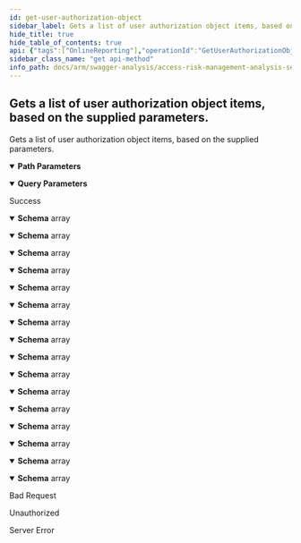 ```yaml
---
id: get-user-authorization-object
sidebar_label: Gets a list of user authorization object items, based on the supplied parameters.
hide_title: true
hide_table_of_contents: true
api: {"tags":["OnlineReporting"],"operationId":"GetUserAuthorizationObject","parameters":[{"name":"analysisId","in":"path","description":"Represents the unique analysis identifier.","required":true,"schema":{"type":"integer","format":"int32"}},{"name":"skip","in":"query","description":"Represents the optional parameter which specifies how many items will be bypassed.","required":false,"schema":{"type":"integer","format":"int32"}},{"name":"take","in":"query","description":"Represents the optional parameter which specifies how many items to returned.","required":false,"schema":{"type":"integer","format":"int32"}}],"responses":{"200":{"description":"Success","content":{"application/json;odata.metadata=minimal;odata.streaming=true":{"schema":{"uniqueItems":false,"type":"array","items":{"type":"object","properties":{"username":{"type":"string"},"businessFunctionCode":{"type":"string"},"assignedFromRoleName":{"type":"string"},"assignedFromProfileName":{"type":"string"},"tcode":{"type":"string"},"sapAuthorizationName":{"type":"string"},"sapAuthorizationObject":{"type":"string"},"sapAuthorizationField":{"type":"string"},"sapAuthorizationValueFrom":{"type":"string"},"sapAuthorizationValueTo":{"type":"string"},"ruleAuthorizationObject":{"type":"string"},"ruleAuthorizationField":{"type":"string"},"ruleAuthorizationValueFrom":{"type":"string"},"ruleAuthorizationValueTo":{"type":"string"},"roleType":{"type":"string"},"roleIsDerived":{"type":"boolean"},"derivedParentRole":{"type":"string"},"parentProfile":{"type":"string"},"parentRoleName":{"type":"string"}}}}},"application/json;odata.metadata=minimal;odata.streaming=false":{"schema":{"uniqueItems":false,"type":"array","items":{"type":"object","properties":{"username":{"type":"string"},"businessFunctionCode":{"type":"string"},"assignedFromRoleName":{"type":"string"},"assignedFromProfileName":{"type":"string"},"tcode":{"type":"string"},"sapAuthorizationName":{"type":"string"},"sapAuthorizationObject":{"type":"string"},"sapAuthorizationField":{"type":"string"},"sapAuthorizationValueFrom":{"type":"string"},"sapAuthorizationValueTo":{"type":"string"},"ruleAuthorizationObject":{"type":"string"},"ruleAuthorizationField":{"type":"string"},"ruleAuthorizationValueFrom":{"type":"string"},"ruleAuthorizationValueTo":{"type":"string"},"roleType":{"type":"string"},"roleIsDerived":{"type":"boolean"},"derivedParentRole":{"type":"string"},"parentProfile":{"type":"string"},"parentRoleName":{"type":"string"}}}}},"application/json;odata.metadata=minimal":{"schema":{"uniqueItems":false,"type":"array","items":{"type":"object","properties":{"username":{"type":"string"},"businessFunctionCode":{"type":"string"},"assignedFromRoleName":{"type":"string"},"assignedFromProfileName":{"type":"string"},"tcode":{"type":"string"},"sapAuthorizationName":{"type":"string"},"sapAuthorizationObject":{"type":"string"},"sapAuthorizationField":{"type":"string"},"sapAuthorizationValueFrom":{"type":"string"},"sapAuthorizationValueTo":{"type":"string"},"ruleAuthorizationObject":{"type":"string"},"ruleAuthorizationField":{"type":"string"},"ruleAuthorizationValueFrom":{"type":"string"},"ruleAuthorizationValueTo":{"type":"string"},"roleType":{"type":"string"},"roleIsDerived":{"type":"boolean"},"derivedParentRole":{"type":"string"},"parentProfile":{"type":"string"},"parentRoleName":{"type":"string"}}}}},"application/json;odata.metadata=full;odata.streaming=true":{"schema":{"uniqueItems":false,"type":"array","items":{"type":"object","properties":{"username":{"type":"string"},"businessFunctionCode":{"type":"string"},"assignedFromRoleName":{"type":"string"},"assignedFromProfileName":{"type":"string"},"tcode":{"type":"string"},"sapAuthorizationName":{"type":"string"},"sapAuthorizationObject":{"type":"string"},"sapAuthorizationField":{"type":"string"},"sapAuthorizationValueFrom":{"type":"string"},"sapAuthorizationValueTo":{"type":"string"},"ruleAuthorizationObject":{"type":"string"},"ruleAuthorizationField":{"type":"string"},"ruleAuthorizationValueFrom":{"type":"string"},"ruleAuthorizationValueTo":{"type":"string"},"roleType":{"type":"string"},"roleIsDerived":{"type":"boolean"},"derivedParentRole":{"type":"string"},"parentProfile":{"type":"string"},"parentRoleName":{"type":"string"}}}}},"application/json;odata.metadata=full;odata.streaming=false":{"schema":{"uniqueItems":false,"type":"array","items":{"type":"object","properties":{"username":{"type":"string"},"businessFunctionCode":{"type":"string"},"assignedFromRoleName":{"type":"string"},"assignedFromProfileName":{"type":"string"},"tcode":{"type":"string"},"sapAuthorizationName":{"type":"string"},"sapAuthorizationObject":{"type":"string"},"sapAuthorizationField":{"type":"string"},"sapAuthorizationValueFrom":{"type":"string"},"sapAuthorizationValueTo":{"type":"string"},"ruleAuthorizationObject":{"type":"string"},"ruleAuthorizationField":{"type":"string"},"ruleAuthorizationValueFrom":{"type":"string"},"ruleAuthorizationValueTo":{"type":"string"},"roleType":{"type":"string"},"roleIsDerived":{"type":"boolean"},"derivedParentRole":{"type":"string"},"parentProfile":{"type":"string"},"parentRoleName":{"type":"string"}}}}},"application/json;odata.metadata=full":{"schema":{"uniqueItems":false,"type":"array","items":{"type":"object","properties":{"username":{"type":"string"},"businessFunctionCode":{"type":"string"},"assignedFromRoleName":{"type":"string"},"assignedFromProfileName":{"type":"string"},"tcode":{"type":"string"},"sapAuthorizationName":{"type":"string"},"sapAuthorizationObject":{"type":"string"},"sapAuthorizationField":{"type":"string"},"sapAuthorizationValueFrom":{"type":"string"},"sapAuthorizationValueTo":{"type":"string"},"ruleAuthorizationObject":{"type":"string"},"ruleAuthorizationField":{"type":"string"},"ruleAuthorizationValueFrom":{"type":"string"},"ruleAuthorizationValueTo":{"type":"string"},"roleType":{"type":"string"},"roleIsDerived":{"type":"boolean"},"derivedParentRole":{"type":"string"},"parentProfile":{"type":"string"},"parentRoleName":{"type":"string"}}}}},"application/json;odata.metadata=none;odata.streaming=true":{"schema":{"uniqueItems":false,"type":"array","items":{"type":"object","properties":{"username":{"type":"string"},"businessFunctionCode":{"type":"string"},"assignedFromRoleName":{"type":"string"},"assignedFromProfileName":{"type":"string"},"tcode":{"type":"string"},"sapAuthorizationName":{"type":"string"},"sapAuthorizationObject":{"type":"string"},"sapAuthorizationField":{"type":"string"},"sapAuthorizationValueFrom":{"type":"string"},"sapAuthorizationValueTo":{"type":"string"},"ruleAuthorizationObject":{"type":"string"},"ruleAuthorizationField":{"type":"string"},"ruleAuthorizationValueFrom":{"type":"string"},"ruleAuthorizationValueTo":{"type":"string"},"roleType":{"type":"string"},"roleIsDerived":{"type":"boolean"},"derivedParentRole":{"type":"string"},"parentProfile":{"type":"string"},"parentRoleName":{"type":"string"}}}}},"application/json;odata.metadata=none;odata.streaming=false":{"schema":{"uniqueItems":false,"type":"array","items":{"type":"object","properties":{"username":{"type":"string"},"businessFunctionCode":{"type":"string"},"assignedFromRoleName":{"type":"string"},"assignedFromProfileName":{"type":"string"},"tcode":{"type":"string"},"sapAuthorizationName":{"type":"string"},"sapAuthorizationObject":{"type":"string"},"sapAuthorizationField":{"type":"string"},"sapAuthorizationValueFrom":{"type":"string"},"sapAuthorizationValueTo":{"type":"string"},"ruleAuthorizationObject":{"type":"string"},"ruleAuthorizationField":{"type":"string"},"ruleAuthorizationValueFrom":{"type":"string"},"ruleAuthorizationValueTo":{"type":"string"},"roleType":{"type":"string"},"roleIsDerived":{"type":"boolean"},"derivedParentRole":{"type":"string"},"parentProfile":{"type":"string"},"parentRoleName":{"type":"string"}}}}},"application/json;odata.metadata=none":{"schema":{"uniqueItems":false,"type":"array","items":{"type":"object","properties":{"username":{"type":"string"},"businessFunctionCode":{"type":"string"},"assignedFromRoleName":{"type":"string"},"assignedFromProfileName":{"type":"string"},"tcode":{"type":"string"},"sapAuthorizationName":{"type":"string"},"sapAuthorizationObject":{"type":"string"},"sapAuthorizationField":{"type":"string"},"sapAuthorizationValueFrom":{"type":"string"},"sapAuthorizationValueTo":{"type":"string"},"ruleAuthorizationObject":{"type":"string"},"ruleAuthorizationField":{"type":"string"},"ruleAuthorizationValueFrom":{"type":"string"},"ruleAuthorizationValueTo":{"type":"string"},"roleType":{"type":"string"},"roleIsDerived":{"type":"boolean"},"derivedParentRole":{"type":"string"},"parentProfile":{"type":"string"},"parentRoleName":{"type":"string"}}}}},"application/json;odata.streaming=true":{"schema":{"uniqueItems":false,"type":"array","items":{"type":"object","properties":{"username":{"type":"string"},"businessFunctionCode":{"type":"string"},"assignedFromRoleName":{"type":"string"},"assignedFromProfileName":{"type":"string"},"tcode":{"type":"string"},"sapAuthorizationName":{"type":"string"},"sapAuthorizationObject":{"type":"string"},"sapAuthorizationField":{"type":"string"},"sapAuthorizationValueFrom":{"type":"string"},"sapAuthorizationValueTo":{"type":"string"},"ruleAuthorizationObject":{"type":"string"},"ruleAuthorizationField":{"type":"string"},"ruleAuthorizationValueFrom":{"type":"string"},"ruleAuthorizationValueTo":{"type":"string"},"roleType":{"type":"string"},"roleIsDerived":{"type":"boolean"},"derivedParentRole":{"type":"string"},"parentProfile":{"type":"string"},"parentRoleName":{"type":"string"}}}}},"application/json;odata.streaming=false":{"schema":{"uniqueItems":false,"type":"array","items":{"type":"object","properties":{"username":{"type":"string"},"businessFunctionCode":{"type":"string"},"assignedFromRoleName":{"type":"string"},"assignedFromProfileName":{"type":"string"},"tcode":{"type":"string"},"sapAuthorizationName":{"type":"string"},"sapAuthorizationObject":{"type":"string"},"sapAuthorizationField":{"type":"string"},"sapAuthorizationValueFrom":{"type":"string"},"sapAuthorizationValueTo":{"type":"string"},"ruleAuthorizationObject":{"type":"string"},"ruleAuthorizationField":{"type":"string"},"ruleAuthorizationValueFrom":{"type":"string"},"ruleAuthorizationValueTo":{"type":"string"},"roleType":{"type":"string"},"roleIsDerived":{"type":"boolean"},"derivedParentRole":{"type":"string"},"parentProfile":{"type":"string"},"parentRoleName":{"type":"string"}}}}},"application/json":{"schema":{"uniqueItems":false,"type":"array","items":{"type":"object","properties":{"username":{"type":"string"},"businessFunctionCode":{"type":"string"},"assignedFromRoleName":{"type":"string"},"assignedFromProfileName":{"type":"string"},"tcode":{"type":"string"},"sapAuthorizationName":{"type":"string"},"sapAuthorizationObject":{"type":"string"},"sapAuthorizationField":{"type":"string"},"sapAuthorizationValueFrom":{"type":"string"},"sapAuthorizationValueTo":{"type":"string"},"ruleAuthorizationObject":{"type":"string"},"ruleAuthorizationField":{"type":"string"},"ruleAuthorizationValueFrom":{"type":"string"},"ruleAuthorizationValueTo":{"type":"string"},"roleType":{"type":"string"},"roleIsDerived":{"type":"boolean"},"derivedParentRole":{"type":"string"},"parentProfile":{"type":"string"},"parentRoleName":{"type":"string"}}}}},"application/xml":{"schema":{"uniqueItems":false,"type":"array","items":{"type":"object","properties":{"username":{"type":"string"},"businessFunctionCode":{"type":"string"},"assignedFromRoleName":{"type":"string"},"assignedFromProfileName":{"type":"string"},"tcode":{"type":"string"},"sapAuthorizationName":{"type":"string"},"sapAuthorizationObject":{"type":"string"},"sapAuthorizationField":{"type":"string"},"sapAuthorizationValueFrom":{"type":"string"},"sapAuthorizationValueTo":{"type":"string"},"ruleAuthorizationObject":{"type":"string"},"ruleAuthorizationField":{"type":"string"},"ruleAuthorizationValueFrom":{"type":"string"},"ruleAuthorizationValueTo":{"type":"string"},"roleType":{"type":"string"},"roleIsDerived":{"type":"boolean"},"derivedParentRole":{"type":"string"},"parentProfile":{"type":"string"},"parentRoleName":{"type":"string"}}}}},"application/prs.odatatestxx-odata":{"schema":{"uniqueItems":false,"type":"array","items":{"type":"object","properties":{"username":{"type":"string"},"businessFunctionCode":{"type":"string"},"assignedFromRoleName":{"type":"string"},"assignedFromProfileName":{"type":"string"},"tcode":{"type":"string"},"sapAuthorizationName":{"type":"string"},"sapAuthorizationObject":{"type":"string"},"sapAuthorizationField":{"type":"string"},"sapAuthorizationValueFrom":{"type":"string"},"sapAuthorizationValueTo":{"type":"string"},"ruleAuthorizationObject":{"type":"string"},"ruleAuthorizationField":{"type":"string"},"ruleAuthorizationValueFrom":{"type":"string"},"ruleAuthorizationValueTo":{"type":"string"},"roleType":{"type":"string"},"roleIsDerived":{"type":"boolean"},"derivedParentRole":{"type":"string"},"parentProfile":{"type":"string"},"parentRoleName":{"type":"string"}}}}},"text/plain":{"schema":{"uniqueItems":false,"type":"array","items":{"type":"object","properties":{"username":{"type":"string"},"businessFunctionCode":{"type":"string"},"assignedFromRoleName":{"type":"string"},"assignedFromProfileName":{"type":"string"},"tcode":{"type":"string"},"sapAuthorizationName":{"type":"string"},"sapAuthorizationObject":{"type":"string"},"sapAuthorizationField":{"type":"string"},"sapAuthorizationValueFrom":{"type":"string"},"sapAuthorizationValueTo":{"type":"string"},"ruleAuthorizationObject":{"type":"string"},"ruleAuthorizationField":{"type":"string"},"ruleAuthorizationValueFrom":{"type":"string"},"ruleAuthorizationValueTo":{"type":"string"},"roleType":{"type":"string"},"roleIsDerived":{"type":"boolean"},"derivedParentRole":{"type":"string"},"parentProfile":{"type":"string"},"parentRoleName":{"type":"string"}}}}},"text/json":{"schema":{"uniqueItems":false,"type":"array","items":{"type":"object","properties":{"username":{"type":"string"},"businessFunctionCode":{"type":"string"},"assignedFromRoleName":{"type":"string"},"assignedFromProfileName":{"type":"string"},"tcode":{"type":"string"},"sapAuthorizationName":{"type":"string"},"sapAuthorizationObject":{"type":"string"},"sapAuthorizationField":{"type":"string"},"sapAuthorizationValueFrom":{"type":"string"},"sapAuthorizationValueTo":{"type":"string"},"ruleAuthorizationObject":{"type":"string"},"ruleAuthorizationField":{"type":"string"},"ruleAuthorizationValueFrom":{"type":"string"},"ruleAuthorizationValueTo":{"type":"string"},"roleType":{"type":"string"},"roleIsDerived":{"type":"boolean"},"derivedParentRole":{"type":"string"},"parentProfile":{"type":"string"},"parentRoleName":{"type":"string"}}}}}}},"400":{"description":"Bad Request"},"401":{"description":"Unauthorized"},"500":{"description":"Server Error"}},"description":"Gets a list of user authorization object items, based on the supplied parameters.","method":"get","path":"/api/userauthorizationobject/{analysisId}","info":{"version":"v1","title":"Access Risk Management Analysis Services"},"postman":{"name":"Gets a list of user authorization object items, based on the supplied parameters.","description":{"type":"text/plain"},"url":{"path":["api","userauthorizationobject",":analysisId"],"host":["{{baseUrl}}"],"query":[{"disabled":false,"description":{"content":"Represents the optional parameter which specifies how many items will be bypassed.","type":"text/plain"},"key":"skip","value":""},{"disabled":false,"description":{"content":"Represents the optional parameter which specifies how many items to returned.","type":"text/plain"},"key":"take","value":""}],"variable":[{"disabled":false,"description":{"content":"(Required) Represents the unique analysis identifier.","type":"text/plain"},"type":"any","value":"","key":"analysisId"}]},"header":[{"key":"Accept","value":"application/json;odata.metadata=minimal;odata.streaming=true"}],"method":"GET"}}
sidebar_class_name: "get api-method"
info_path: docs/arm/swagger-analysis/access-risk-management-analysis-services
---
```



## Gets a list of user authorization object items, based on the supplied parameters.



Gets a list of user authorization object items, based on the supplied parameters.

<details style={{"marginBottom":"1rem"}} data-collapsed={false} open={true}><summary style={{}}><strong>Path Parameters</strong></summary><div><ul><ParamsItem className={"paramsItem"} param={{"name":"analysisId","in":"path","description":"Represents the unique analysis identifier.","required":true,"schema":{"type":"integer","format":"int32"}}}></ParamsItem></ul></div></details><details style={{"marginBottom":"1rem"}} data-collapsed={false} open={true}><summary style={{}}><strong>Query Parameters</strong></summary><div><ul><ParamsItem className={"paramsItem"} param={{"name":"skip","in":"query","description":"Represents the optional parameter which specifies how many items will be bypassed.","required":false,"schema":{"type":"integer","format":"int32"}}}></ParamsItem><ParamsItem className={"paramsItem"} param={{"name":"take","in":"query","description":"Represents the optional parameter which specifies how many items to returned.","required":false,"schema":{"type":"integer","format":"int32"}}}></ParamsItem></ul></div></details><div><ApiTabs><TabItem label={"200"} value={"200"}><div>

Success

</div><div><MimeTabs groupId={"mime-type"}><TabItem label={"application/json;odata.metadata=minimal;odata.streaming=true"} value={"application/json;odata.metadata=minimal;odata.streaming=true"}><SchemaTabs groupId={"schema-tabs"}><TabItem label={"Schema"} value={"Schema"}><details style={{}} data-collapsed={false} open={true}><summary style={{"textAlign":"left"}}><strong>Schema</strong><span style={{"opacity":"0.6"}}> array</span></summary><div style={{"textAlign":"left","marginLeft":"1rem"}}></div><ul style={{"marginLeft":"1rem"}}><SchemaItem collapsible={false} name={"username"} required={false} schemaDescription={undefined} schemaName={"string"} qualifierMessage={undefined} defaultValue={undefined}></SchemaItem><SchemaItem collapsible={false} name={"businessFunctionCode"} required={false} schemaDescription={undefined} schemaName={"string"} qualifierMessage={undefined} defaultValue={undefined}></SchemaItem><SchemaItem collapsible={false} name={"assignedFromRoleName"} required={false} schemaDescription={undefined} schemaName={"string"} qualifierMessage={undefined} defaultValue={undefined}></SchemaItem><SchemaItem collapsible={false} name={"assignedFromProfileName"} required={false} schemaDescription={undefined} schemaName={"string"} qualifierMessage={undefined} defaultValue={undefined}></SchemaItem><SchemaItem collapsible={false} name={"tcode"} required={false} schemaDescription={undefined} schemaName={"string"} qualifierMessage={undefined} defaultValue={undefined}></SchemaItem><SchemaItem collapsible={false} name={"sapAuthorizationName"} required={false} schemaDescription={undefined} schemaName={"string"} qualifierMessage={undefined} defaultValue={undefined}></SchemaItem><SchemaItem collapsible={false} name={"sapAuthorizationObject"} required={false} schemaDescription={undefined} schemaName={"string"} qualifierMessage={undefined} defaultValue={undefined}></SchemaItem><SchemaItem collapsible={false} name={"sapAuthorizationField"} required={false} schemaDescription={undefined} schemaName={"string"} qualifierMessage={undefined} defaultValue={undefined}></SchemaItem><SchemaItem collapsible={false} name={"sapAuthorizationValueFrom"} required={false} schemaDescription={undefined} schemaName={"string"} qualifierMessage={undefined} defaultValue={undefined}></SchemaItem><SchemaItem collapsible={false} name={"sapAuthorizationValueTo"} required={false} schemaDescription={undefined} schemaName={"string"} qualifierMessage={undefined} defaultValue={undefined}></SchemaItem><SchemaItem collapsible={false} name={"ruleAuthorizationObject"} required={false} schemaDescription={undefined} schemaName={"string"} qualifierMessage={undefined} defaultValue={undefined}></SchemaItem><SchemaItem collapsible={false} name={"ruleAuthorizationField"} required={false} schemaDescription={undefined} schemaName={"string"} qualifierMessage={undefined} defaultValue={undefined}></SchemaItem><SchemaItem collapsible={false} name={"ruleAuthorizationValueFrom"} required={false} schemaDescription={undefined} schemaName={"string"} qualifierMessage={undefined} defaultValue={undefined}></SchemaItem><SchemaItem collapsible={false} name={"ruleAuthorizationValueTo"} required={false} schemaDescription={undefined} schemaName={"string"} qualifierMessage={undefined} defaultValue={undefined}></SchemaItem><SchemaItem collapsible={false} name={"roleType"} required={false} schemaDescription={undefined} schemaName={"string"} qualifierMessage={undefined} defaultValue={undefined}></SchemaItem><SchemaItem collapsible={false} name={"roleIsDerived"} required={false} schemaDescription={undefined} schemaName={"boolean"} qualifierMessage={undefined} defaultValue={undefined}></SchemaItem><SchemaItem collapsible={false} name={"derivedParentRole"} required={false} schemaDescription={undefined} schemaName={"string"} qualifierMessage={undefined} defaultValue={undefined}></SchemaItem><SchemaItem collapsible={false} name={"parentProfile"} required={false} schemaDescription={undefined} schemaName={"string"} qualifierMessage={undefined} defaultValue={undefined}></SchemaItem><SchemaItem collapsible={false} name={"parentRoleName"} required={false} schemaDescription={undefined} schemaName={"string"} qualifierMessage={undefined} defaultValue={undefined}></SchemaItem></ul></details></TabItem></SchemaTabs></TabItem><TabItem label={"application/json;odata.metadata=minimal;odata.streaming=false"} value={"application/json;odata.metadata=minimal;odata.streaming=false"}><SchemaTabs groupId={"schema-tabs"}><TabItem label={"Schema"} value={"Schema"}><details style={{}} data-collapsed={false} open={true}><summary style={{"textAlign":"left"}}><strong>Schema</strong><span style={{"opacity":"0.6"}}> array</span></summary><div style={{"textAlign":"left","marginLeft":"1rem"}}></div><ul style={{"marginLeft":"1rem"}}><SchemaItem collapsible={false} name={"username"} required={false} schemaDescription={undefined} schemaName={"string"} qualifierMessage={undefined} defaultValue={undefined}></SchemaItem><SchemaItem collapsible={false} name={"businessFunctionCode"} required={false} schemaDescription={undefined} schemaName={"string"} qualifierMessage={undefined} defaultValue={undefined}></SchemaItem><SchemaItem collapsible={false} name={"assignedFromRoleName"} required={false} schemaDescription={undefined} schemaName={"string"} qualifierMessage={undefined} defaultValue={undefined}></SchemaItem><SchemaItem collapsible={false} name={"assignedFromProfileName"} required={false} schemaDescription={undefined} schemaName={"string"} qualifierMessage={undefined} defaultValue={undefined}></SchemaItem><SchemaItem collapsible={false} name={"tcode"} required={false} schemaDescription={undefined} schemaName={"string"} qualifierMessage={undefined} defaultValue={undefined}></SchemaItem><SchemaItem collapsible={false} name={"sapAuthorizationName"} required={false} schemaDescription={undefined} schemaName={"string"} qualifierMessage={undefined} defaultValue={undefined}></SchemaItem><SchemaItem collapsible={false} name={"sapAuthorizationObject"} required={false} schemaDescription={undefined} schemaName={"string"} qualifierMessage={undefined} defaultValue={undefined}></SchemaItem><SchemaItem collapsible={false} name={"sapAuthorizationField"} required={false} schemaDescription={undefined} schemaName={"string"} qualifierMessage={undefined} defaultValue={undefined}></SchemaItem><SchemaItem collapsible={false} name={"sapAuthorizationValueFrom"} required={false} schemaDescription={undefined} schemaName={"string"} qualifierMessage={undefined} defaultValue={undefined}></SchemaItem><SchemaItem collapsible={false} name={"sapAuthorizationValueTo"} required={false} schemaDescription={undefined} schemaName={"string"} qualifierMessage={undefined} defaultValue={undefined}></SchemaItem><SchemaItem collapsible={false} name={"ruleAuthorizationObject"} required={false} schemaDescription={undefined} schemaName={"string"} qualifierMessage={undefined} defaultValue={undefined}></SchemaItem><SchemaItem collapsible={false} name={"ruleAuthorizationField"} required={false} schemaDescription={undefined} schemaName={"string"} qualifierMessage={undefined} defaultValue={undefined}></SchemaItem><SchemaItem collapsible={false} name={"ruleAuthorizationValueFrom"} required={false} schemaDescription={undefined} schemaName={"string"} qualifierMessage={undefined} defaultValue={undefined}></SchemaItem><SchemaItem collapsible={false} name={"ruleAuthorizationValueTo"} required={false} schemaDescription={undefined} schemaName={"string"} qualifierMessage={undefined} defaultValue={undefined}></SchemaItem><SchemaItem collapsible={false} name={"roleType"} required={false} schemaDescription={undefined} schemaName={"string"} qualifierMessage={undefined} defaultValue={undefined}></SchemaItem><SchemaItem collapsible={false} name={"roleIsDerived"} required={false} schemaDescription={undefined} schemaName={"boolean"} qualifierMessage={undefined} defaultValue={undefined}></SchemaItem><SchemaItem collapsible={false} name={"derivedParentRole"} required={false} schemaDescription={undefined} schemaName={"string"} qualifierMessage={undefined} defaultValue={undefined}></SchemaItem><SchemaItem collapsible={false} name={"parentProfile"} required={false} schemaDescription={undefined} schemaName={"string"} qualifierMessage={undefined} defaultValue={undefined}></SchemaItem><SchemaItem collapsible={false} name={"parentRoleName"} required={false} schemaDescription={undefined} schemaName={"string"} qualifierMessage={undefined} defaultValue={undefined}></SchemaItem></ul></details></TabItem></SchemaTabs></TabItem><TabItem label={"application/json;odata.metadata=minimal"} value={"application/json;odata.metadata=minimal"}><SchemaTabs groupId={"schema-tabs"}><TabItem label={"Schema"} value={"Schema"}><details style={{}} data-collapsed={false} open={true}><summary style={{"textAlign":"left"}}><strong>Schema</strong><span style={{"opacity":"0.6"}}> array</span></summary><div style={{"textAlign":"left","marginLeft":"1rem"}}></div><ul style={{"marginLeft":"1rem"}}><SchemaItem collapsible={false} name={"username"} required={false} schemaDescription={undefined} schemaName={"string"} qualifierMessage={undefined} defaultValue={undefined}></SchemaItem><SchemaItem collapsible={false} name={"businessFunctionCode"} required={false} schemaDescription={undefined} schemaName={"string"} qualifierMessage={undefined} defaultValue={undefined}></SchemaItem><SchemaItem collapsible={false} name={"assignedFromRoleName"} required={false} schemaDescription={undefined} schemaName={"string"} qualifierMessage={undefined} defaultValue={undefined}></SchemaItem><SchemaItem collapsible={false} name={"assignedFromProfileName"} required={false} schemaDescription={undefined} schemaName={"string"} qualifierMessage={undefined} defaultValue={undefined}></SchemaItem><SchemaItem collapsible={false} name={"tcode"} required={false} schemaDescription={undefined} schemaName={"string"} qualifierMessage={undefined} defaultValue={undefined}></SchemaItem><SchemaItem collapsible={false} name={"sapAuthorizationName"} required={false} schemaDescription={undefined} schemaName={"string"} qualifierMessage={undefined} defaultValue={undefined}></SchemaItem><SchemaItem collapsible={false} name={"sapAuthorizationObject"} required={false} schemaDescription={undefined} schemaName={"string"} qualifierMessage={undefined} defaultValue={undefined}></SchemaItem><SchemaItem collapsible={false} name={"sapAuthorizationField"} required={false} schemaDescription={undefined} schemaName={"string"} qualifierMessage={undefined} defaultValue={undefined}></SchemaItem><SchemaItem collapsible={false} name={"sapAuthorizationValueFrom"} required={false} schemaDescription={undefined} schemaName={"string"} qualifierMessage={undefined} defaultValue={undefined}></SchemaItem><SchemaItem collapsible={false} name={"sapAuthorizationValueTo"} required={false} schemaDescription={undefined} schemaName={"string"} qualifierMessage={undefined} defaultValue={undefined}></SchemaItem><SchemaItem collapsible={false} name={"ruleAuthorizationObject"} required={false} schemaDescription={undefined} schemaName={"string"} qualifierMessage={undefined} defaultValue={undefined}></SchemaItem><SchemaItem collapsible={false} name={"ruleAuthorizationField"} required={false} schemaDescription={undefined} schemaName={"string"} qualifierMessage={undefined} defaultValue={undefined}></SchemaItem><SchemaItem collapsible={false} name={"ruleAuthorizationValueFrom"} required={false} schemaDescription={undefined} schemaName={"string"} qualifierMessage={undefined} defaultValue={undefined}></SchemaItem><SchemaItem collapsible={false} name={"ruleAuthorizationValueTo"} required={false} schemaDescription={undefined} schemaName={"string"} qualifierMessage={undefined} defaultValue={undefined}></SchemaItem><SchemaItem collapsible={false} name={"roleType"} required={false} schemaDescription={undefined} schemaName={"string"} qualifierMessage={undefined} defaultValue={undefined}></SchemaItem><SchemaItem collapsible={false} name={"roleIsDerived"} required={false} schemaDescription={undefined} schemaName={"boolean"} qualifierMessage={undefined} defaultValue={undefined}></SchemaItem><SchemaItem collapsible={false} name={"derivedParentRole"} required={false} schemaDescription={undefined} schemaName={"string"} qualifierMessage={undefined} defaultValue={undefined}></SchemaItem><SchemaItem collapsible={false} name={"parentProfile"} required={false} schemaDescription={undefined} schemaName={"string"} qualifierMessage={undefined} defaultValue={undefined}></SchemaItem><SchemaItem collapsible={false} name={"parentRoleName"} required={false} schemaDescription={undefined} schemaName={"string"} qualifierMessage={undefined} defaultValue={undefined}></SchemaItem></ul></details></TabItem></SchemaTabs></TabItem><TabItem label={"application/json;odata.metadata=full;odata.streaming=true"} value={"application/json;odata.metadata=full;odata.streaming=true"}><SchemaTabs groupId={"schema-tabs"}><TabItem label={"Schema"} value={"Schema"}><details style={{}} data-collapsed={false} open={true}><summary style={{"textAlign":"left"}}><strong>Schema</strong><span style={{"opacity":"0.6"}}> array</span></summary><div style={{"textAlign":"left","marginLeft":"1rem"}}></div><ul style={{"marginLeft":"1rem"}}><SchemaItem collapsible={false} name={"username"} required={false} schemaDescription={undefined} schemaName={"string"} qualifierMessage={undefined} defaultValue={undefined}></SchemaItem><SchemaItem collapsible={false} name={"businessFunctionCode"} required={false} schemaDescription={undefined} schemaName={"string"} qualifierMessage={undefined} defaultValue={undefined}></SchemaItem><SchemaItem collapsible={false} name={"assignedFromRoleName"} required={false} schemaDescription={undefined} schemaName={"string"} qualifierMessage={undefined} defaultValue={undefined}></SchemaItem><SchemaItem collapsible={false} name={"assignedFromProfileName"} required={false} schemaDescription={undefined} schemaName={"string"} qualifierMessage={undefined} defaultValue={undefined}></SchemaItem><SchemaItem collapsible={false} name={"tcode"} required={false} schemaDescription={undefined} schemaName={"string"} qualifierMessage={undefined} defaultValue={undefined}></SchemaItem><SchemaItem collapsible={false} name={"sapAuthorizationName"} required={false} schemaDescription={undefined} schemaName={"string"} qualifierMessage={undefined} defaultValue={undefined}></SchemaItem><SchemaItem collapsible={false} name={"sapAuthorizationObject"} required={false} schemaDescription={undefined} schemaName={"string"} qualifierMessage={undefined} defaultValue={undefined}></SchemaItem><SchemaItem collapsible={false} name={"sapAuthorizationField"} required={false} schemaDescription={undefined} schemaName={"string"} qualifierMessage={undefined} defaultValue={undefined}></SchemaItem><SchemaItem collapsible={false} name={"sapAuthorizationValueFrom"} required={false} schemaDescription={undefined} schemaName={"string"} qualifierMessage={undefined} defaultValue={undefined}></SchemaItem><SchemaItem collapsible={false} name={"sapAuthorizationValueTo"} required={false} schemaDescription={undefined} schemaName={"string"} qualifierMessage={undefined} defaultValue={undefined}></SchemaItem><SchemaItem collapsible={false} name={"ruleAuthorizationObject"} required={false} schemaDescription={undefined} schemaName={"string"} qualifierMessage={undefined} defaultValue={undefined}></SchemaItem><SchemaItem collapsible={false} name={"ruleAuthorizationField"} required={false} schemaDescription={undefined} schemaName={"string"} qualifierMessage={undefined} defaultValue={undefined}></SchemaItem><SchemaItem collapsible={false} name={"ruleAuthorizationValueFrom"} required={false} schemaDescription={undefined} schemaName={"string"} qualifierMessage={undefined} defaultValue={undefined}></SchemaItem><SchemaItem collapsible={false} name={"ruleAuthorizationValueTo"} required={false} schemaDescription={undefined} schemaName={"string"} qualifierMessage={undefined} defaultValue={undefined}></SchemaItem><SchemaItem collapsible={false} name={"roleType"} required={false} schemaDescription={undefined} schemaName={"string"} qualifierMessage={undefined} defaultValue={undefined}></SchemaItem><SchemaItem collapsible={false} name={"roleIsDerived"} required={false} schemaDescription={undefined} schemaName={"boolean"} qualifierMessage={undefined} defaultValue={undefined}></SchemaItem><SchemaItem collapsible={false} name={"derivedParentRole"} required={false} schemaDescription={undefined} schemaName={"string"} qualifierMessage={undefined} defaultValue={undefined}></SchemaItem><SchemaItem collapsible={false} name={"parentProfile"} required={false} schemaDescription={undefined} schemaName={"string"} qualifierMessage={undefined} defaultValue={undefined}></SchemaItem><SchemaItem collapsible={false} name={"parentRoleName"} required={false} schemaDescription={undefined} schemaName={"string"} qualifierMessage={undefined} defaultValue={undefined}></SchemaItem></ul></details></TabItem></SchemaTabs></TabItem><TabItem label={"application/json;odata.metadata=full;odata.streaming=false"} value={"application/json;odata.metadata=full;odata.streaming=false"}><SchemaTabs groupId={"schema-tabs"}><TabItem label={"Schema"} value={"Schema"}><details style={{}} data-collapsed={false} open={true}><summary style={{"textAlign":"left"}}><strong>Schema</strong><span style={{"opacity":"0.6"}}> array</span></summary><div style={{"textAlign":"left","marginLeft":"1rem"}}></div><ul style={{"marginLeft":"1rem"}}><SchemaItem collapsible={false} name={"username"} required={false} schemaDescription={undefined} schemaName={"string"} qualifierMessage={undefined} defaultValue={undefined}></SchemaItem><SchemaItem collapsible={false} name={"businessFunctionCode"} required={false} schemaDescription={undefined} schemaName={"string"} qualifierMessage={undefined} defaultValue={undefined}></SchemaItem><SchemaItem collapsible={false} name={"assignedFromRoleName"} required={false} schemaDescription={undefined} schemaName={"string"} qualifierMessage={undefined} defaultValue={undefined}></SchemaItem><SchemaItem collapsible={false} name={"assignedFromProfileName"} required={false} schemaDescription={undefined} schemaName={"string"} qualifierMessage={undefined} defaultValue={undefined}></SchemaItem><SchemaItem collapsible={false} name={"tcode"} required={false} schemaDescription={undefined} schemaName={"string"} qualifierMessage={undefined} defaultValue={undefined}></SchemaItem><SchemaItem collapsible={false} name={"sapAuthorizationName"} required={false} schemaDescription={undefined} schemaName={"string"} qualifierMessage={undefined} defaultValue={undefined}></SchemaItem><SchemaItem collapsible={false} name={"sapAuthorizationObject"} required={false} schemaDescription={undefined} schemaName={"string"} qualifierMessage={undefined} defaultValue={undefined}></SchemaItem><SchemaItem collapsible={false} name={"sapAuthorizationField"} required={false} schemaDescription={undefined} schemaName={"string"} qualifierMessage={undefined} defaultValue={undefined}></SchemaItem><SchemaItem collapsible={false} name={"sapAuthorizationValueFrom"} required={false} schemaDescription={undefined} schemaName={"string"} qualifierMessage={undefined} defaultValue={undefined}></SchemaItem><SchemaItem collapsible={false} name={"sapAuthorizationValueTo"} required={false} schemaDescription={undefined} schemaName={"string"} qualifierMessage={undefined} defaultValue={undefined}></SchemaItem><SchemaItem collapsible={false} name={"ruleAuthorizationObject"} required={false} schemaDescription={undefined} schemaName={"string"} qualifierMessage={undefined} defaultValue={undefined}></SchemaItem><SchemaItem collapsible={false} name={"ruleAuthorizationField"} required={false} schemaDescription={undefined} schemaName={"string"} qualifierMessage={undefined} defaultValue={undefined}></SchemaItem><SchemaItem collapsible={false} name={"ruleAuthorizationValueFrom"} required={false} schemaDescription={undefined} schemaName={"string"} qualifierMessage={undefined} defaultValue={undefined}></SchemaItem><SchemaItem collapsible={false} name={"ruleAuthorizationValueTo"} required={false} schemaDescription={undefined} schemaName={"string"} qualifierMessage={undefined} defaultValue={undefined}></SchemaItem><SchemaItem collapsible={false} name={"roleType"} required={false} schemaDescription={undefined} schemaName={"string"} qualifierMessage={undefined} defaultValue={undefined}></SchemaItem><SchemaItem collapsible={false} name={"roleIsDerived"} required={false} schemaDescription={undefined} schemaName={"boolean"} qualifierMessage={undefined} defaultValue={undefined}></SchemaItem><SchemaItem collapsible={false} name={"derivedParentRole"} required={false} schemaDescription={undefined} schemaName={"string"} qualifierMessage={undefined} defaultValue={undefined}></SchemaItem><SchemaItem collapsible={false} name={"parentProfile"} required={false} schemaDescription={undefined} schemaName={"string"} qualifierMessage={undefined} defaultValue={undefined}></SchemaItem><SchemaItem collapsible={false} name={"parentRoleName"} required={false} schemaDescription={undefined} schemaName={"string"} qualifierMessage={undefined} defaultValue={undefined}></SchemaItem></ul></details></TabItem></SchemaTabs></TabItem><TabItem label={"application/json;odata.metadata=full"} value={"application/json;odata.metadata=full"}><SchemaTabs groupId={"schema-tabs"}><TabItem label={"Schema"} value={"Schema"}><details style={{}} data-collapsed={false} open={true}><summary style={{"textAlign":"left"}}><strong>Schema</strong><span style={{"opacity":"0.6"}}> array</span></summary><div style={{"textAlign":"left","marginLeft":"1rem"}}></div><ul style={{"marginLeft":"1rem"}}><SchemaItem collapsible={false} name={"username"} required={false} schemaDescription={undefined} schemaName={"string"} qualifierMessage={undefined} defaultValue={undefined}></SchemaItem><SchemaItem collapsible={false} name={"businessFunctionCode"} required={false} schemaDescription={undefined} schemaName={"string"} qualifierMessage={undefined} defaultValue={undefined}></SchemaItem><SchemaItem collapsible={false} name={"assignedFromRoleName"} required={false} schemaDescription={undefined} schemaName={"string"} qualifierMessage={undefined} defaultValue={undefined}></SchemaItem><SchemaItem collapsible={false} name={"assignedFromProfileName"} required={false} schemaDescription={undefined} schemaName={"string"} qualifierMessage={undefined} defaultValue={undefined}></SchemaItem><SchemaItem collapsible={false} name={"tcode"} required={false} schemaDescription={undefined} schemaName={"string"} qualifierMessage={undefined} defaultValue={undefined}></SchemaItem><SchemaItem collapsible={false} name={"sapAuthorizationName"} required={false} schemaDescription={undefined} schemaName={"string"} qualifierMessage={undefined} defaultValue={undefined}></SchemaItem><SchemaItem collapsible={false} name={"sapAuthorizationObject"} required={false} schemaDescription={undefined} schemaName={"string"} qualifierMessage={undefined} defaultValue={undefined}></SchemaItem><SchemaItem collapsible={false} name={"sapAuthorizationField"} required={false} schemaDescription={undefined} schemaName={"string"} qualifierMessage={undefined} defaultValue={undefined}></SchemaItem><SchemaItem collapsible={false} name={"sapAuthorizationValueFrom"} required={false} schemaDescription={undefined} schemaName={"string"} qualifierMessage={undefined} defaultValue={undefined}></SchemaItem><SchemaItem collapsible={false} name={"sapAuthorizationValueTo"} required={false} schemaDescription={undefined} schemaName={"string"} qualifierMessage={undefined} defaultValue={undefined}></SchemaItem><SchemaItem collapsible={false} name={"ruleAuthorizationObject"} required={false} schemaDescription={undefined} schemaName={"string"} qualifierMessage={undefined} defaultValue={undefined}></SchemaItem><SchemaItem collapsible={false} name={"ruleAuthorizationField"} required={false} schemaDescription={undefined} schemaName={"string"} qualifierMessage={undefined} defaultValue={undefined}></SchemaItem><SchemaItem collapsible={false} name={"ruleAuthorizationValueFrom"} required={false} schemaDescription={undefined} schemaName={"string"} qualifierMessage={undefined} defaultValue={undefined}></SchemaItem><SchemaItem collapsible={false} name={"ruleAuthorizationValueTo"} required={false} schemaDescription={undefined} schemaName={"string"} qualifierMessage={undefined} defaultValue={undefined}></SchemaItem><SchemaItem collapsible={false} name={"roleType"} required={false} schemaDescription={undefined} schemaName={"string"} qualifierMessage={undefined} defaultValue={undefined}></SchemaItem><SchemaItem collapsible={false} name={"roleIsDerived"} required={false} schemaDescription={undefined} schemaName={"boolean"} qualifierMessage={undefined} defaultValue={undefined}></SchemaItem><SchemaItem collapsible={false} name={"derivedParentRole"} required={false} schemaDescription={undefined} schemaName={"string"} qualifierMessage={undefined} defaultValue={undefined}></SchemaItem><SchemaItem collapsible={false} name={"parentProfile"} required={false} schemaDescription={undefined} schemaName={"string"} qualifierMessage={undefined} defaultValue={undefined}></SchemaItem><SchemaItem collapsible={false} name={"parentRoleName"} required={false} schemaDescription={undefined} schemaName={"string"} qualifierMessage={undefined} defaultValue={undefined}></SchemaItem></ul></details></TabItem></SchemaTabs></TabItem><TabItem label={"application/json;odata.metadata=none;odata.streaming=true"} value={"application/json;odata.metadata=none;odata.streaming=true"}><SchemaTabs groupId={"schema-tabs"}><TabItem label={"Schema"} value={"Schema"}><details style={{}} data-collapsed={false} open={true}><summary style={{"textAlign":"left"}}><strong>Schema</strong><span style={{"opacity":"0.6"}}> array</span></summary><div style={{"textAlign":"left","marginLeft":"1rem"}}></div><ul style={{"marginLeft":"1rem"}}><SchemaItem collapsible={false} name={"username"} required={false} schemaDescription={undefined} schemaName={"string"} qualifierMessage={undefined} defaultValue={undefined}></SchemaItem><SchemaItem collapsible={false} name={"businessFunctionCode"} required={false} schemaDescription={undefined} schemaName={"string"} qualifierMessage={undefined} defaultValue={undefined}></SchemaItem><SchemaItem collapsible={false} name={"assignedFromRoleName"} required={false} schemaDescription={undefined} schemaName={"string"} qualifierMessage={undefined} defaultValue={undefined}></SchemaItem><SchemaItem collapsible={false} name={"assignedFromProfileName"} required={false} schemaDescription={undefined} schemaName={"string"} qualifierMessage={undefined} defaultValue={undefined}></SchemaItem><SchemaItem collapsible={false} name={"tcode"} required={false} schemaDescription={undefined} schemaName={"string"} qualifierMessage={undefined} defaultValue={undefined}></SchemaItem><SchemaItem collapsible={false} name={"sapAuthorizationName"} required={false} schemaDescription={undefined} schemaName={"string"} qualifierMessage={undefined} defaultValue={undefined}></SchemaItem><SchemaItem collapsible={false} name={"sapAuthorizationObject"} required={false} schemaDescription={undefined} schemaName={"string"} qualifierMessage={undefined} defaultValue={undefined}></SchemaItem><SchemaItem collapsible={false} name={"sapAuthorizationField"} required={false} schemaDescription={undefined} schemaName={"string"} qualifierMessage={undefined} defaultValue={undefined}></SchemaItem><SchemaItem collapsible={false} name={"sapAuthorizationValueFrom"} required={false} schemaDescription={undefined} schemaName={"string"} qualifierMessage={undefined} defaultValue={undefined}></SchemaItem><SchemaItem collapsible={false} name={"sapAuthorizationValueTo"} required={false} schemaDescription={undefined} schemaName={"string"} qualifierMessage={undefined} defaultValue={undefined}></SchemaItem><SchemaItem collapsible={false} name={"ruleAuthorizationObject"} required={false} schemaDescription={undefined} schemaName={"string"} qualifierMessage={undefined} defaultValue={undefined}></SchemaItem><SchemaItem collapsible={false} name={"ruleAuthorizationField"} required={false} schemaDescription={undefined} schemaName={"string"} qualifierMessage={undefined} defaultValue={undefined}></SchemaItem><SchemaItem collapsible={false} name={"ruleAuthorizationValueFrom"} required={false} schemaDescription={undefined} schemaName={"string"} qualifierMessage={undefined} defaultValue={undefined}></SchemaItem><SchemaItem collapsible={false} name={"ruleAuthorizationValueTo"} required={false} schemaDescription={undefined} schemaName={"string"} qualifierMessage={undefined} defaultValue={undefined}></SchemaItem><SchemaItem collapsible={false} name={"roleType"} required={false} schemaDescription={undefined} schemaName={"string"} qualifierMessage={undefined} defaultValue={undefined}></SchemaItem><SchemaItem collapsible={false} name={"roleIsDerived"} required={false} schemaDescription={undefined} schemaName={"boolean"} qualifierMessage={undefined} defaultValue={undefined}></SchemaItem><SchemaItem collapsible={false} name={"derivedParentRole"} required={false} schemaDescription={undefined} schemaName={"string"} qualifierMessage={undefined} defaultValue={undefined}></SchemaItem><SchemaItem collapsible={false} name={"parentProfile"} required={false} schemaDescription={undefined} schemaName={"string"} qualifierMessage={undefined} defaultValue={undefined}></SchemaItem><SchemaItem collapsible={false} name={"parentRoleName"} required={false} schemaDescription={undefined} schemaName={"string"} qualifierMessage={undefined} defaultValue={undefined}></SchemaItem></ul></details></TabItem></SchemaTabs></TabItem><TabItem label={"application/json;odata.metadata=none;odata.streaming=false"} value={"application/json;odata.metadata=none;odata.streaming=false"}><SchemaTabs groupId={"schema-tabs"}><TabItem label={"Schema"} value={"Schema"}><details style={{}} data-collapsed={false} open={true}><summary style={{"textAlign":"left"}}><strong>Schema</strong><span style={{"opacity":"0.6"}}> array</span></summary><div style={{"textAlign":"left","marginLeft":"1rem"}}></div><ul style={{"marginLeft":"1rem"}}><SchemaItem collapsible={false} name={"username"} required={false} schemaDescription={undefined} schemaName={"string"} qualifierMessage={undefined} defaultValue={undefined}></SchemaItem><SchemaItem collapsible={false} name={"businessFunctionCode"} required={false} schemaDescription={undefined} schemaName={"string"} qualifierMessage={undefined} defaultValue={undefined}></SchemaItem><SchemaItem collapsible={false} name={"assignedFromRoleName"} required={false} schemaDescription={undefined} schemaName={"string"} qualifierMessage={undefined} defaultValue={undefined}></SchemaItem><SchemaItem collapsible={false} name={"assignedFromProfileName"} required={false} schemaDescription={undefined} schemaName={"string"} qualifierMessage={undefined} defaultValue={undefined}></SchemaItem><SchemaItem collapsible={false} name={"tcode"} required={false} schemaDescription={undefined} schemaName={"string"} qualifierMessage={undefined} defaultValue={undefined}></SchemaItem><SchemaItem collapsible={false} name={"sapAuthorizationName"} required={false} schemaDescription={undefined} schemaName={"string"} qualifierMessage={undefined} defaultValue={undefined}></SchemaItem><SchemaItem collapsible={false} name={"sapAuthorizationObject"} required={false} schemaDescription={undefined} schemaName={"string"} qualifierMessage={undefined} defaultValue={undefined}></SchemaItem><SchemaItem collapsible={false} name={"sapAuthorizationField"} required={false} schemaDescription={undefined} schemaName={"string"} qualifierMessage={undefined} defaultValue={undefined}></SchemaItem><SchemaItem collapsible={false} name={"sapAuthorizationValueFrom"} required={false} schemaDescription={undefined} schemaName={"string"} qualifierMessage={undefined} defaultValue={undefined}></SchemaItem><SchemaItem collapsible={false} name={"sapAuthorizationValueTo"} required={false} schemaDescription={undefined} schemaName={"string"} qualifierMessage={undefined} defaultValue={undefined}></SchemaItem><SchemaItem collapsible={false} name={"ruleAuthorizationObject"} required={false} schemaDescription={undefined} schemaName={"string"} qualifierMessage={undefined} defaultValue={undefined}></SchemaItem><SchemaItem collapsible={false} name={"ruleAuthorizationField"} required={false} schemaDescription={undefined} schemaName={"string"} qualifierMessage={undefined} defaultValue={undefined}></SchemaItem><SchemaItem collapsible={false} name={"ruleAuthorizationValueFrom"} required={false} schemaDescription={undefined} schemaName={"string"} qualifierMessage={undefined} defaultValue={undefined}></SchemaItem><SchemaItem collapsible={false} name={"ruleAuthorizationValueTo"} required={false} schemaDescription={undefined} schemaName={"string"} qualifierMessage={undefined} defaultValue={undefined}></SchemaItem><SchemaItem collapsible={false} name={"roleType"} required={false} schemaDescription={undefined} schemaName={"string"} qualifierMessage={undefined} defaultValue={undefined}></SchemaItem><SchemaItem collapsible={false} name={"roleIsDerived"} required={false} schemaDescription={undefined} schemaName={"boolean"} qualifierMessage={undefined} defaultValue={undefined}></SchemaItem><SchemaItem collapsible={false} name={"derivedParentRole"} required={false} schemaDescription={undefined} schemaName={"string"} qualifierMessage={undefined} defaultValue={undefined}></SchemaItem><SchemaItem collapsible={false} name={"parentProfile"} required={false} schemaDescription={undefined} schemaName={"string"} qualifierMessage={undefined} defaultValue={undefined}></SchemaItem><SchemaItem collapsible={false} name={"parentRoleName"} required={false} schemaDescription={undefined} schemaName={"string"} qualifierMessage={undefined} defaultValue={undefined}></SchemaItem></ul></details></TabItem></SchemaTabs></TabItem><TabItem label={"application/json;odata.metadata=none"} value={"application/json;odata.metadata=none"}><SchemaTabs groupId={"schema-tabs"}><TabItem label={"Schema"} value={"Schema"}><details style={{}} data-collapsed={false} open={true}><summary style={{"textAlign":"left"}}><strong>Schema</strong><span style={{"opacity":"0.6"}}> array</span></summary><div style={{"textAlign":"left","marginLeft":"1rem"}}></div><ul style={{"marginLeft":"1rem"}}><SchemaItem collapsible={false} name={"username"} required={false} schemaDescription={undefined} schemaName={"string"} qualifierMessage={undefined} defaultValue={undefined}></SchemaItem><SchemaItem collapsible={false} name={"businessFunctionCode"} required={false} schemaDescription={undefined} schemaName={"string"} qualifierMessage={undefined} defaultValue={undefined}></SchemaItem><SchemaItem collapsible={false} name={"assignedFromRoleName"} required={false} schemaDescription={undefined} schemaName={"string"} qualifierMessage={undefined} defaultValue={undefined}></SchemaItem><SchemaItem collapsible={false} name={"assignedFromProfileName"} required={false} schemaDescription={undefined} schemaName={"string"} qualifierMessage={undefined} defaultValue={undefined}></SchemaItem><SchemaItem collapsible={false} name={"tcode"} required={false} schemaDescription={undefined} schemaName={"string"} qualifierMessage={undefined} defaultValue={undefined}></SchemaItem><SchemaItem collapsible={false} name={"sapAuthorizationName"} required={false} schemaDescription={undefined} schemaName={"string"} qualifierMessage={undefined} defaultValue={undefined}></SchemaItem><SchemaItem collapsible={false} name={"sapAuthorizationObject"} required={false} schemaDescription={undefined} schemaName={"string"} qualifierMessage={undefined} defaultValue={undefined}></SchemaItem><SchemaItem collapsible={false} name={"sapAuthorizationField"} required={false} schemaDescription={undefined} schemaName={"string"} qualifierMessage={undefined} defaultValue={undefined}></SchemaItem><SchemaItem collapsible={false} name={"sapAuthorizationValueFrom"} required={false} schemaDescription={undefined} schemaName={"string"} qualifierMessage={undefined} defaultValue={undefined}></SchemaItem><SchemaItem collapsible={false} name={"sapAuthorizationValueTo"} required={false} schemaDescription={undefined} schemaName={"string"} qualifierMessage={undefined} defaultValue={undefined}></SchemaItem><SchemaItem collapsible={false} name={"ruleAuthorizationObject"} required={false} schemaDescription={undefined} schemaName={"string"} qualifierMessage={undefined} defaultValue={undefined}></SchemaItem><SchemaItem collapsible={false} name={"ruleAuthorizationField"} required={false} schemaDescription={undefined} schemaName={"string"} qualifierMessage={undefined} defaultValue={undefined}></SchemaItem><SchemaItem collapsible={false} name={"ruleAuthorizationValueFrom"} required={false} schemaDescription={undefined} schemaName={"string"} qualifierMessage={undefined} defaultValue={undefined}></SchemaItem><SchemaItem collapsible={false} name={"ruleAuthorizationValueTo"} required={false} schemaDescription={undefined} schemaName={"string"} qualifierMessage={undefined} defaultValue={undefined}></SchemaItem><SchemaItem collapsible={false} name={"roleType"} required={false} schemaDescription={undefined} schemaName={"string"} qualifierMessage={undefined} defaultValue={undefined}></SchemaItem><SchemaItem collapsible={false} name={"roleIsDerived"} required={false} schemaDescription={undefined} schemaName={"boolean"} qualifierMessage={undefined} defaultValue={undefined}></SchemaItem><SchemaItem collapsible={false} name={"derivedParentRole"} required={false} schemaDescription={undefined} schemaName={"string"} qualifierMessage={undefined} defaultValue={undefined}></SchemaItem><SchemaItem collapsible={false} name={"parentProfile"} required={false} schemaDescription={undefined} schemaName={"string"} qualifierMessage={undefined} defaultValue={undefined}></SchemaItem><SchemaItem collapsible={false} name={"parentRoleName"} required={false} schemaDescription={undefined} schemaName={"string"} qualifierMessage={undefined} defaultValue={undefined}></SchemaItem></ul></details></TabItem></SchemaTabs></TabItem><TabItem label={"application/json;odata.streaming=true"} value={"application/json;odata.streaming=true"}><SchemaTabs groupId={"schema-tabs"}><TabItem label={"Schema"} value={"Schema"}><details style={{}} data-collapsed={false} open={true}><summary style={{"textAlign":"left"}}><strong>Schema</strong><span style={{"opacity":"0.6"}}> array</span></summary><div style={{"textAlign":"left","marginLeft":"1rem"}}></div><ul style={{"marginLeft":"1rem"}}><SchemaItem collapsible={false} name={"username"} required={false} schemaDescription={undefined} schemaName={"string"} qualifierMessage={undefined} defaultValue={undefined}></SchemaItem><SchemaItem collapsible={false} name={"businessFunctionCode"} required={false} schemaDescription={undefined} schemaName={"string"} qualifierMessage={undefined} defaultValue={undefined}></SchemaItem><SchemaItem collapsible={false} name={"assignedFromRoleName"} required={false} schemaDescription={undefined} schemaName={"string"} qualifierMessage={undefined} defaultValue={undefined}></SchemaItem><SchemaItem collapsible={false} name={"assignedFromProfileName"} required={false} schemaDescription={undefined} schemaName={"string"} qualifierMessage={undefined} defaultValue={undefined}></SchemaItem><SchemaItem collapsible={false} name={"tcode"} required={false} schemaDescription={undefined} schemaName={"string"} qualifierMessage={undefined} defaultValue={undefined}></SchemaItem><SchemaItem collapsible={false} name={"sapAuthorizationName"} required={false} schemaDescription={undefined} schemaName={"string"} qualifierMessage={undefined} defaultValue={undefined}></SchemaItem><SchemaItem collapsible={false} name={"sapAuthorizationObject"} required={false} schemaDescription={undefined} schemaName={"string"} qualifierMessage={undefined} defaultValue={undefined}></SchemaItem><SchemaItem collapsible={false} name={"sapAuthorizationField"} required={false} schemaDescription={undefined} schemaName={"string"} qualifierMessage={undefined} defaultValue={undefined}></SchemaItem><SchemaItem collapsible={false} name={"sapAuthorizationValueFrom"} required={false} schemaDescription={undefined} schemaName={"string"} qualifierMessage={undefined} defaultValue={undefined}></SchemaItem><SchemaItem collapsible={false} name={"sapAuthorizationValueTo"} required={false} schemaDescription={undefined} schemaName={"string"} qualifierMessage={undefined} defaultValue={undefined}></SchemaItem><SchemaItem collapsible={false} name={"ruleAuthorizationObject"} required={false} schemaDescription={undefined} schemaName={"string"} qualifierMessage={undefined} defaultValue={undefined}></SchemaItem><SchemaItem collapsible={false} name={"ruleAuthorizationField"} required={false} schemaDescription={undefined} schemaName={"string"} qualifierMessage={undefined} defaultValue={undefined}></SchemaItem><SchemaItem collapsible={false} name={"ruleAuthorizationValueFrom"} required={false} schemaDescription={undefined} schemaName={"string"} qualifierMessage={undefined} defaultValue={undefined}></SchemaItem><SchemaItem collapsible={false} name={"ruleAuthorizationValueTo"} required={false} schemaDescription={undefined} schemaName={"string"} qualifierMessage={undefined} defaultValue={undefined}></SchemaItem><SchemaItem collapsible={false} name={"roleType"} required={false} schemaDescription={undefined} schemaName={"string"} qualifierMessage={undefined} defaultValue={undefined}></SchemaItem><SchemaItem collapsible={false} name={"roleIsDerived"} required={false} schemaDescription={undefined} schemaName={"boolean"} qualifierMessage={undefined} defaultValue={undefined}></SchemaItem><SchemaItem collapsible={false} name={"derivedParentRole"} required={false} schemaDescription={undefined} schemaName={"string"} qualifierMessage={undefined} defaultValue={undefined}></SchemaItem><SchemaItem collapsible={false} name={"parentProfile"} required={false} schemaDescription={undefined} schemaName={"string"} qualifierMessage={undefined} defaultValue={undefined}></SchemaItem><SchemaItem collapsible={false} name={"parentRoleName"} required={false} schemaDescription={undefined} schemaName={"string"} qualifierMessage={undefined} defaultValue={undefined}></SchemaItem></ul></details></TabItem></SchemaTabs></TabItem><TabItem label={"application/json;odata.streaming=false"} value={"application/json;odata.streaming=false"}><SchemaTabs groupId={"schema-tabs"}><TabItem label={"Schema"} value={"Schema"}><details style={{}} data-collapsed={false} open={true}><summary style={{"textAlign":"left"}}><strong>Schema</strong><span style={{"opacity":"0.6"}}> array</span></summary><div style={{"textAlign":"left","marginLeft":"1rem"}}></div><ul style={{"marginLeft":"1rem"}}><SchemaItem collapsible={false} name={"username"} required={false} schemaDescription={undefined} schemaName={"string"} qualifierMessage={undefined} defaultValue={undefined}></SchemaItem><SchemaItem collapsible={false} name={"businessFunctionCode"} required={false} schemaDescription={undefined} schemaName={"string"} qualifierMessage={undefined} defaultValue={undefined}></SchemaItem><SchemaItem collapsible={false} name={"assignedFromRoleName"} required={false} schemaDescription={undefined} schemaName={"string"} qualifierMessage={undefined} defaultValue={undefined}></SchemaItem><SchemaItem collapsible={false} name={"assignedFromProfileName"} required={false} schemaDescription={undefined} schemaName={"string"} qualifierMessage={undefined} defaultValue={undefined}></SchemaItem><SchemaItem collapsible={false} name={"tcode"} required={false} schemaDescription={undefined} schemaName={"string"} qualifierMessage={undefined} defaultValue={undefined}></SchemaItem><SchemaItem collapsible={false} name={"sapAuthorizationName"} required={false} schemaDescription={undefined} schemaName={"string"} qualifierMessage={undefined} defaultValue={undefined}></SchemaItem><SchemaItem collapsible={false} name={"sapAuthorizationObject"} required={false} schemaDescription={undefined} schemaName={"string"} qualifierMessage={undefined} defaultValue={undefined}></SchemaItem><SchemaItem collapsible={false} name={"sapAuthorizationField"} required={false} schemaDescription={undefined} schemaName={"string"} qualifierMessage={undefined} defaultValue={undefined}></SchemaItem><SchemaItem collapsible={false} name={"sapAuthorizationValueFrom"} required={false} schemaDescription={undefined} schemaName={"string"} qualifierMessage={undefined} defaultValue={undefined}></SchemaItem><SchemaItem collapsible={false} name={"sapAuthorizationValueTo"} required={false} schemaDescription={undefined} schemaName={"string"} qualifierMessage={undefined} defaultValue={undefined}></SchemaItem><SchemaItem collapsible={false} name={"ruleAuthorizationObject"} required={false} schemaDescription={undefined} schemaName={"string"} qualifierMessage={undefined} defaultValue={undefined}></SchemaItem><SchemaItem collapsible={false} name={"ruleAuthorizationField"} required={false} schemaDescription={undefined} schemaName={"string"} qualifierMessage={undefined} defaultValue={undefined}></SchemaItem><SchemaItem collapsible={false} name={"ruleAuthorizationValueFrom"} required={false} schemaDescription={undefined} schemaName={"string"} qualifierMessage={undefined} defaultValue={undefined}></SchemaItem><SchemaItem collapsible={false} name={"ruleAuthorizationValueTo"} required={false} schemaDescription={undefined} schemaName={"string"} qualifierMessage={undefined} defaultValue={undefined}></SchemaItem><SchemaItem collapsible={false} name={"roleType"} required={false} schemaDescription={undefined} schemaName={"string"} qualifierMessage={undefined} defaultValue={undefined}></SchemaItem><SchemaItem collapsible={false} name={"roleIsDerived"} required={false} schemaDescription={undefined} schemaName={"boolean"} qualifierMessage={undefined} defaultValue={undefined}></SchemaItem><SchemaItem collapsible={false} name={"derivedParentRole"} required={false} schemaDescription={undefined} schemaName={"string"} qualifierMessage={undefined} defaultValue={undefined}></SchemaItem><SchemaItem collapsible={false} name={"parentProfile"} required={false} schemaDescription={undefined} schemaName={"string"} qualifierMessage={undefined} defaultValue={undefined}></SchemaItem><SchemaItem collapsible={false} name={"parentRoleName"} required={false} schemaDescription={undefined} schemaName={"string"} qualifierMessage={undefined} defaultValue={undefined}></SchemaItem></ul></details></TabItem></SchemaTabs></TabItem><TabItem label={"application/json"} value={"application/json"}><SchemaTabs groupId={"schema-tabs"}><TabItem label={"Schema"} value={"Schema"}><details style={{}} data-collapsed={false} open={true}><summary style={{"textAlign":"left"}}><strong>Schema</strong><span style={{"opacity":"0.6"}}> array</span></summary><div style={{"textAlign":"left","marginLeft":"1rem"}}></div><ul style={{"marginLeft":"1rem"}}><SchemaItem collapsible={false} name={"username"} required={false} schemaDescription={undefined} schemaName={"string"} qualifierMessage={undefined} defaultValue={undefined}></SchemaItem><SchemaItem collapsible={false} name={"businessFunctionCode"} required={false} schemaDescription={undefined} schemaName={"string"} qualifierMessage={undefined} defaultValue={undefined}></SchemaItem><SchemaItem collapsible={false} name={"assignedFromRoleName"} required={false} schemaDescription={undefined} schemaName={"string"} qualifierMessage={undefined} defaultValue={undefined}></SchemaItem><SchemaItem collapsible={false} name={"assignedFromProfileName"} required={false} schemaDescription={undefined} schemaName={"string"} qualifierMessage={undefined} defaultValue={undefined}></SchemaItem><SchemaItem collapsible={false} name={"tcode"} required={false} schemaDescription={undefined} schemaName={"string"} qualifierMessage={undefined} defaultValue={undefined}></SchemaItem><SchemaItem collapsible={false} name={"sapAuthorizationName"} required={false} schemaDescription={undefined} schemaName={"string"} qualifierMessage={undefined} defaultValue={undefined}></SchemaItem><SchemaItem collapsible={false} name={"sapAuthorizationObject"} required={false} schemaDescription={undefined} schemaName={"string"} qualifierMessage={undefined} defaultValue={undefined}></SchemaItem><SchemaItem collapsible={false} name={"sapAuthorizationField"} required={false} schemaDescription={undefined} schemaName={"string"} qualifierMessage={undefined} defaultValue={undefined}></SchemaItem><SchemaItem collapsible={false} name={"sapAuthorizationValueFrom"} required={false} schemaDescription={undefined} schemaName={"string"} qualifierMessage={undefined} defaultValue={undefined}></SchemaItem><SchemaItem collapsible={false} name={"sapAuthorizationValueTo"} required={false} schemaDescription={undefined} schemaName={"string"} qualifierMessage={undefined} defaultValue={undefined}></SchemaItem><SchemaItem collapsible={false} name={"ruleAuthorizationObject"} required={false} schemaDescription={undefined} schemaName={"string"} qualifierMessage={undefined} defaultValue={undefined}></SchemaItem><SchemaItem collapsible={false} name={"ruleAuthorizationField"} required={false} schemaDescription={undefined} schemaName={"string"} qualifierMessage={undefined} defaultValue={undefined}></SchemaItem><SchemaItem collapsible={false} name={"ruleAuthorizationValueFrom"} required={false} schemaDescription={undefined} schemaName={"string"} qualifierMessage={undefined} defaultValue={undefined}></SchemaItem><SchemaItem collapsible={false} name={"ruleAuthorizationValueTo"} required={false} schemaDescription={undefined} schemaName={"string"} qualifierMessage={undefined} defaultValue={undefined}></SchemaItem><SchemaItem collapsible={false} name={"roleType"} required={false} schemaDescription={undefined} schemaName={"string"} qualifierMessage={undefined} defaultValue={undefined}></SchemaItem><SchemaItem collapsible={false} name={"roleIsDerived"} required={false} schemaDescription={undefined} schemaName={"boolean"} qualifierMessage={undefined} defaultValue={undefined}></SchemaItem><SchemaItem collapsible={false} name={"derivedParentRole"} required={false} schemaDescription={undefined} schemaName={"string"} qualifierMessage={undefined} defaultValue={undefined}></SchemaItem><SchemaItem collapsible={false} name={"parentProfile"} required={false} schemaDescription={undefined} schemaName={"string"} qualifierMessage={undefined} defaultValue={undefined}></SchemaItem><SchemaItem collapsible={false} name={"parentRoleName"} required={false} schemaDescription={undefined} schemaName={"string"} qualifierMessage={undefined} defaultValue={undefined}></SchemaItem></ul></details></TabItem></SchemaTabs></TabItem><TabItem label={"application/xml"} value={"application/xml"}><SchemaTabs groupId={"schema-tabs"}><TabItem label={"Schema"} value={"Schema"}><details style={{}} data-collapsed={false} open={true}><summary style={{"textAlign":"left"}}><strong>Schema</strong><span style={{"opacity":"0.6"}}> array</span></summary><div style={{"textAlign":"left","marginLeft":"1rem"}}></div><ul style={{"marginLeft":"1rem"}}><SchemaItem collapsible={false} name={"username"} required={false} schemaDescription={undefined} schemaName={"string"} qualifierMessage={undefined} defaultValue={undefined}></SchemaItem><SchemaItem collapsible={false} name={"businessFunctionCode"} required={false} schemaDescription={undefined} schemaName={"string"} qualifierMessage={undefined} defaultValue={undefined}></SchemaItem><SchemaItem collapsible={false} name={"assignedFromRoleName"} required={false} schemaDescription={undefined} schemaName={"string"} qualifierMessage={undefined} defaultValue={undefined}></SchemaItem><SchemaItem collapsible={false} name={"assignedFromProfileName"} required={false} schemaDescription={undefined} schemaName={"string"} qualifierMessage={undefined} defaultValue={undefined}></SchemaItem><SchemaItem collapsible={false} name={"tcode"} required={false} schemaDescription={undefined} schemaName={"string"} qualifierMessage={undefined} defaultValue={undefined}></SchemaItem><SchemaItem collapsible={false} name={"sapAuthorizationName"} required={false} schemaDescription={undefined} schemaName={"string"} qualifierMessage={undefined} defaultValue={undefined}></SchemaItem><SchemaItem collapsible={false} name={"sapAuthorizationObject"} required={false} schemaDescription={undefined} schemaName={"string"} qualifierMessage={undefined} defaultValue={undefined}></SchemaItem><SchemaItem collapsible={false} name={"sapAuthorizationField"} required={false} schemaDescription={undefined} schemaName={"string"} qualifierMessage={undefined} defaultValue={undefined}></SchemaItem><SchemaItem collapsible={false} name={"sapAuthorizationValueFrom"} required={false} schemaDescription={undefined} schemaName={"string"} qualifierMessage={undefined} defaultValue={undefined}></SchemaItem><SchemaItem collapsible={false} name={"sapAuthorizationValueTo"} required={false} schemaDescription={undefined} schemaName={"string"} qualifierMessage={undefined} defaultValue={undefined}></SchemaItem><SchemaItem collapsible={false} name={"ruleAuthorizationObject"} required={false} schemaDescription={undefined} schemaName={"string"} qualifierMessage={undefined} defaultValue={undefined}></SchemaItem><SchemaItem collapsible={false} name={"ruleAuthorizationField"} required={false} schemaDescription={undefined} schemaName={"string"} qualifierMessage={undefined} defaultValue={undefined}></SchemaItem><SchemaItem collapsible={false} name={"ruleAuthorizationValueFrom"} required={false} schemaDescription={undefined} schemaName={"string"} qualifierMessage={undefined} defaultValue={undefined}></SchemaItem><SchemaItem collapsible={false} name={"ruleAuthorizationValueTo"} required={false} schemaDescription={undefined} schemaName={"string"} qualifierMessage={undefined} defaultValue={undefined}></SchemaItem><SchemaItem collapsible={false} name={"roleType"} required={false} schemaDescription={undefined} schemaName={"string"} qualifierMessage={undefined} defaultValue={undefined}></SchemaItem><SchemaItem collapsible={false} name={"roleIsDerived"} required={false} schemaDescription={undefined} schemaName={"boolean"} qualifierMessage={undefined} defaultValue={undefined}></SchemaItem><SchemaItem collapsible={false} name={"derivedParentRole"} required={false} schemaDescription={undefined} schemaName={"string"} qualifierMessage={undefined} defaultValue={undefined}></SchemaItem><SchemaItem collapsible={false} name={"parentProfile"} required={false} schemaDescription={undefined} schemaName={"string"} qualifierMessage={undefined} defaultValue={undefined}></SchemaItem><SchemaItem collapsible={false} name={"parentRoleName"} required={false} schemaDescription={undefined} schemaName={"string"} qualifierMessage={undefined} defaultValue={undefined}></SchemaItem></ul></details></TabItem></SchemaTabs></TabItem><TabItem label={"application/prs.odatatestxx-odata"} value={"application/prs.odatatestxx-odata"}><SchemaTabs groupId={"schema-tabs"}><TabItem label={"Schema"} value={"Schema"}><details style={{}} data-collapsed={false} open={true}><summary style={{"textAlign":"left"}}><strong>Schema</strong><span style={{"opacity":"0.6"}}> array</span></summary><div style={{"textAlign":"left","marginLeft":"1rem"}}></div><ul style={{"marginLeft":"1rem"}}><SchemaItem collapsible={false} name={"username"} required={false} schemaDescription={undefined} schemaName={"string"} qualifierMessage={undefined} defaultValue={undefined}></SchemaItem><SchemaItem collapsible={false} name={"businessFunctionCode"} required={false} schemaDescription={undefined} schemaName={"string"} qualifierMessage={undefined} defaultValue={undefined}></SchemaItem><SchemaItem collapsible={false} name={"assignedFromRoleName"} required={false} schemaDescription={undefined} schemaName={"string"} qualifierMessage={undefined} defaultValue={undefined}></SchemaItem><SchemaItem collapsible={false} name={"assignedFromProfileName"} required={false} schemaDescription={undefined} schemaName={"string"} qualifierMessage={undefined} defaultValue={undefined}></SchemaItem><SchemaItem collapsible={false} name={"tcode"} required={false} schemaDescription={undefined} schemaName={"string"} qualifierMessage={undefined} defaultValue={undefined}></SchemaItem><SchemaItem collapsible={false} name={"sapAuthorizationName"} required={false} schemaDescription={undefined} schemaName={"string"} qualifierMessage={undefined} defaultValue={undefined}></SchemaItem><SchemaItem collapsible={false} name={"sapAuthorizationObject"} required={false} schemaDescription={undefined} schemaName={"string"} qualifierMessage={undefined} defaultValue={undefined}></SchemaItem><SchemaItem collapsible={false} name={"sapAuthorizationField"} required={false} schemaDescription={undefined} schemaName={"string"} qualifierMessage={undefined} defaultValue={undefined}></SchemaItem><SchemaItem collapsible={false} name={"sapAuthorizationValueFrom"} required={false} schemaDescription={undefined} schemaName={"string"} qualifierMessage={undefined} defaultValue={undefined}></SchemaItem><SchemaItem collapsible={false} name={"sapAuthorizationValueTo"} required={false} schemaDescription={undefined} schemaName={"string"} qualifierMessage={undefined} defaultValue={undefined}></SchemaItem><SchemaItem collapsible={false} name={"ruleAuthorizationObject"} required={false} schemaDescription={undefined} schemaName={"string"} qualifierMessage={undefined} defaultValue={undefined}></SchemaItem><SchemaItem collapsible={false} name={"ruleAuthorizationField"} required={false} schemaDescription={undefined} schemaName={"string"} qualifierMessage={undefined} defaultValue={undefined}></SchemaItem><SchemaItem collapsible={false} name={"ruleAuthorizationValueFrom"} required={false} schemaDescription={undefined} schemaName={"string"} qualifierMessage={undefined} defaultValue={undefined}></SchemaItem><SchemaItem collapsible={false} name={"ruleAuthorizationValueTo"} required={false} schemaDescription={undefined} schemaName={"string"} qualifierMessage={undefined} defaultValue={undefined}></SchemaItem><SchemaItem collapsible={false} name={"roleType"} required={false} schemaDescription={undefined} schemaName={"string"} qualifierMessage={undefined} defaultValue={undefined}></SchemaItem><SchemaItem collapsible={false} name={"roleIsDerived"} required={false} schemaDescription={undefined} schemaName={"boolean"} qualifierMessage={undefined} defaultValue={undefined}></SchemaItem><SchemaItem collapsible={false} name={"derivedParentRole"} required={false} schemaDescription={undefined} schemaName={"string"} qualifierMessage={undefined} defaultValue={undefined}></SchemaItem><SchemaItem collapsible={false} name={"parentProfile"} required={false} schemaDescription={undefined} schemaName={"string"} qualifierMessage={undefined} defaultValue={undefined}></SchemaItem><SchemaItem collapsible={false} name={"parentRoleName"} required={false} schemaDescription={undefined} schemaName={"string"} qualifierMessage={undefined} defaultValue={undefined}></SchemaItem></ul></details></TabItem></SchemaTabs></TabItem><TabItem label={"text/plain"} value={"text/plain"}><SchemaTabs groupId={"schema-tabs"}><TabItem label={"Schema"} value={"Schema"}><details style={{}} data-collapsed={false} open={true}><summary style={{"textAlign":"left"}}><strong>Schema</strong><span style={{"opacity":"0.6"}}> array</span></summary><div style={{"textAlign":"left","marginLeft":"1rem"}}></div><ul style={{"marginLeft":"1rem"}}><SchemaItem collapsible={false} name={"username"} required={false} schemaDescription={undefined} schemaName={"string"} qualifierMessage={undefined} defaultValue={undefined}></SchemaItem><SchemaItem collapsible={false} name={"businessFunctionCode"} required={false} schemaDescription={undefined} schemaName={"string"} qualifierMessage={undefined} defaultValue={undefined}></SchemaItem><SchemaItem collapsible={false} name={"assignedFromRoleName"} required={false} schemaDescription={undefined} schemaName={"string"} qualifierMessage={undefined} defaultValue={undefined}></SchemaItem><SchemaItem collapsible={false} name={"assignedFromProfileName"} required={false} schemaDescription={undefined} schemaName={"string"} qualifierMessage={undefined} defaultValue={undefined}></SchemaItem><SchemaItem collapsible={false} name={"tcode"} required={false} schemaDescription={undefined} schemaName={"string"} qualifierMessage={undefined} defaultValue={undefined}></SchemaItem><SchemaItem collapsible={false} name={"sapAuthorizationName"} required={false} schemaDescription={undefined} schemaName={"string"} qualifierMessage={undefined} defaultValue={undefined}></SchemaItem><SchemaItem collapsible={false} name={"sapAuthorizationObject"} required={false} schemaDescription={undefined} schemaName={"string"} qualifierMessage={undefined} defaultValue={undefined}></SchemaItem><SchemaItem collapsible={false} name={"sapAuthorizationField"} required={false} schemaDescription={undefined} schemaName={"string"} qualifierMessage={undefined} defaultValue={undefined}></SchemaItem><SchemaItem collapsible={false} name={"sapAuthorizationValueFrom"} required={false} schemaDescription={undefined} schemaName={"string"} qualifierMessage={undefined} defaultValue={undefined}></SchemaItem><SchemaItem collapsible={false} name={"sapAuthorizationValueTo"} required={false} schemaDescription={undefined} schemaName={"string"} qualifierMessage={undefined} defaultValue={undefined}></SchemaItem><SchemaItem collapsible={false} name={"ruleAuthorizationObject"} required={false} schemaDescription={undefined} schemaName={"string"} qualifierMessage={undefined} defaultValue={undefined}></SchemaItem><SchemaItem collapsible={false} name={"ruleAuthorizationField"} required={false} schemaDescription={undefined} schemaName={"string"} qualifierMessage={undefined} defaultValue={undefined}></SchemaItem><SchemaItem collapsible={false} name={"ruleAuthorizationValueFrom"} required={false} schemaDescription={undefined} schemaName={"string"} qualifierMessage={undefined} defaultValue={undefined}></SchemaItem><SchemaItem collapsible={false} name={"ruleAuthorizationValueTo"} required={false} schemaDescription={undefined} schemaName={"string"} qualifierMessage={undefined} defaultValue={undefined}></SchemaItem><SchemaItem collapsible={false} name={"roleType"} required={false} schemaDescription={undefined} schemaName={"string"} qualifierMessage={undefined} defaultValue={undefined}></SchemaItem><SchemaItem collapsible={false} name={"roleIsDerived"} required={false} schemaDescription={undefined} schemaName={"boolean"} qualifierMessage={undefined} defaultValue={undefined}></SchemaItem><SchemaItem collapsible={false} name={"derivedParentRole"} required={false} schemaDescription={undefined} schemaName={"string"} qualifierMessage={undefined} defaultValue={undefined}></SchemaItem><SchemaItem collapsible={false} name={"parentProfile"} required={false} schemaDescription={undefined} schemaName={"string"} qualifierMessage={undefined} defaultValue={undefined}></SchemaItem><SchemaItem collapsible={false} name={"parentRoleName"} required={false} schemaDescription={undefined} schemaName={"string"} qualifierMessage={undefined} defaultValue={undefined}></SchemaItem></ul></details></TabItem></SchemaTabs></TabItem><TabItem label={"text/json"} value={"text/json"}><SchemaTabs groupId={"schema-tabs"}><TabItem label={"Schema"} value={"Schema"}><details style={{}} data-collapsed={false} open={true}><summary style={{"textAlign":"left"}}><strong>Schema</strong><span style={{"opacity":"0.6"}}> array</span></summary><div style={{"textAlign":"left","marginLeft":"1rem"}}></div><ul style={{"marginLeft":"1rem"}}><SchemaItem collapsible={false} name={"username"} required={false} schemaDescription={undefined} schemaName={"string"} qualifierMessage={undefined} defaultValue={undefined}></SchemaItem><SchemaItem collapsible={false} name={"businessFunctionCode"} required={false} schemaDescription={undefined} schemaName={"string"} qualifierMessage={undefined} defaultValue={undefined}></SchemaItem><SchemaItem collapsible={false} name={"assignedFromRoleName"} required={false} schemaDescription={undefined} schemaName={"string"} qualifierMessage={undefined} defaultValue={undefined}></SchemaItem><SchemaItem collapsible={false} name={"assignedFromProfileName"} required={false} schemaDescription={undefined} schemaName={"string"} qualifierMessage={undefined} defaultValue={undefined}></SchemaItem><SchemaItem collapsible={false} name={"tcode"} required={false} schemaDescription={undefined} schemaName={"string"} qualifierMessage={undefined} defaultValue={undefined}></SchemaItem><SchemaItem collapsible={false} name={"sapAuthorizationName"} required={false} schemaDescription={undefined} schemaName={"string"} qualifierMessage={undefined} defaultValue={undefined}></SchemaItem><SchemaItem collapsible={false} name={"sapAuthorizationObject"} required={false} schemaDescription={undefined} schemaName={"string"} qualifierMessage={undefined} defaultValue={undefined}></SchemaItem><SchemaItem collapsible={false} name={"sapAuthorizationField"} required={false} schemaDescription={undefined} schemaName={"string"} qualifierMessage={undefined} defaultValue={undefined}></SchemaItem><SchemaItem collapsible={false} name={"sapAuthorizationValueFrom"} required={false} schemaDescription={undefined} schemaName={"string"} qualifierMessage={undefined} defaultValue={undefined}></SchemaItem><SchemaItem collapsible={false} name={"sapAuthorizationValueTo"} required={false} schemaDescription={undefined} schemaName={"string"} qualifierMessage={undefined} defaultValue={undefined}></SchemaItem><SchemaItem collapsible={false} name={"ruleAuthorizationObject"} required={false} schemaDescription={undefined} schemaName={"string"} qualifierMessage={undefined} defaultValue={undefined}></SchemaItem><SchemaItem collapsible={false} name={"ruleAuthorizationField"} required={false} schemaDescription={undefined} schemaName={"string"} qualifierMessage={undefined} defaultValue={undefined}></SchemaItem><SchemaItem collapsible={false} name={"ruleAuthorizationValueFrom"} required={false} schemaDescription={undefined} schemaName={"string"} qualifierMessage={undefined} defaultValue={undefined}></SchemaItem><SchemaItem collapsible={false} name={"ruleAuthorizationValueTo"} required={false} schemaDescription={undefined} schemaName={"string"} qualifierMessage={undefined} defaultValue={undefined}></SchemaItem><SchemaItem collapsible={false} name={"roleType"} required={false} schemaDescription={undefined} schemaName={"string"} qualifierMessage={undefined} defaultValue={undefined}></SchemaItem><SchemaItem collapsible={false} name={"roleIsDerived"} required={false} schemaDescription={undefined} schemaName={"boolean"} qualifierMessage={undefined} defaultValue={undefined}></SchemaItem><SchemaItem collapsible={false} name={"derivedParentRole"} required={false} schemaDescription={undefined} schemaName={"string"} qualifierMessage={undefined} defaultValue={undefined}></SchemaItem><SchemaItem collapsible={false} name={"parentProfile"} required={false} schemaDescription={undefined} schemaName={"string"} qualifierMessage={undefined} defaultValue={undefined}></SchemaItem><SchemaItem collapsible={false} name={"parentRoleName"} required={false} schemaDescription={undefined} schemaName={"string"} qualifierMessage={undefined} defaultValue={undefined}></SchemaItem></ul></details></TabItem></SchemaTabs></TabItem></MimeTabs></div></TabItem><TabItem label={"400"} value={"400"}><div>

Bad Request

</div><div></div></TabItem><TabItem label={"401"} value={"401"}><div>

Unauthorized

</div><div></div></TabItem><TabItem label={"500"} value={"500"}><div>

Server Error

</div><div></div></TabItem></ApiTabs></div>
      